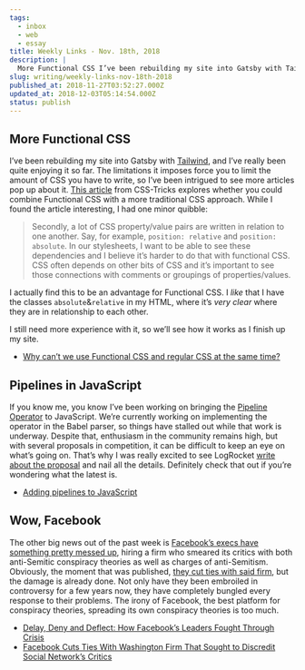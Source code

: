 ```yaml
---
tags:
  - inbox
  - web
  - essay
title: Weekly Links - Nov. 18th, 2018
description: |
  More Functional CSS I’ve been rebuilding my site into Gatsby with Tailwind, and I’ve really been quite enjoying it so far. The limitations it imposes force you to limit the amount of CSS you have to write, so I’ve been intrigued to see more articles pop up about it. This article from CSS-Tricks explores whether \[…]
slug: writing/weekly-links-nov-18th-2018
published_at: 2018-11-27T03:52:27.000Z
updated_at: 2018-12-03T05:14:54.000Z
status: publish
---
```

## More Functional CSS

I’ve been rebuilding my site into Gatsby with [Tailwind](https://tailwindcss.com), and I’ve really been quite enjoying it so far. The limitations it imposes force you to limit the amount of CSS you have to write, so I’ve been intrigued to see more articles pop up about it. [This article](https://css-tricks.com/why-cant-we-use-functional-css-and-regular-css-at-the-same-time/) from CSS-Tricks explores whether you could combine Functional CSS with a more traditional CSS approach. While I found the article interesting, I had one minor quibble:

> Secondly, a lot of CSS property/value pairs are written in relation to one another. Say, for example, `position: relative` and `position: absolute`. In our stylesheets, I want to be able to see these dependencies and I believe it’s harder to do that with functional CSS. CSS often depends on other bits of CSS and it’s important to see those connections with comments or groupings of properties/values.

I actually find this to be an advantage for Functional CSS. I *like* that I have the classes `absolute`&`relative` in my HTML, where it’s *very clear* where they are in relationship to each other.

I still need more experience with it, so we’ll see how it works as I finish up my site.

* [Why can’t we use Functional CSS and regular CSS at the same time?](https://css-tricks.com/why-cant-we-use-functional-css-and-regular-css-at-the-same-time/)

## Pipelines in JavaScript

If you know me, you know I’ve been working on bringing the [Pipeline Operator](https://github.com/tc39/proposal-pipeline-operator/) to JavaScript. We’re currently working on implementing the operator in the Babel parser, so things have stalled out while that work is underway. Despite that, enthusiasm in the community remains high, but with several proposals in competition, it can be difficult to keep an eye on what’s going on. That’s why I was really excited to see LogRocket [write about the proposal](https://blog.logrocket.com/adding-pipelines-to-javascript-f79ae7311574) and nail all the details. Definitely check that out if you’re wondering what the latest is.

* [Adding pipelines to JavaScript](https://blog.logrocket.com/adding-pipelines-to-javascript-f79ae7311574)

## Wow, Facebook

The other big news out of the past week is [Facebook’s execs have something pretty messed up](https://www.nytimes.com/2018/11/14/technology/facebook-data-russia-election-racism.html), hiring a firm who smeared its critics with both anti-Semitic conspiracy theories as well as charges of anti-Semitism. Obviously, the moment that was published, [they cut ties with said firm](https://www.nytimes.com/2018/11/15/technology/facebook-definers-soros.html), but the damage is already done. Not only have they been embroiled in controversy for a few years now, they have completely bungled every response to their problems. The irony of Facebook, the best platform for conspiracy theories, spreading its own conspiracy theories is too much.

* [Delay, Deny and Deflect: How Facebook’s Leaders Fought Through Crisis](https://www.nytimes.com/2018/11/14/technology/facebook-data-russia-election-racism.html)
* [Facebook Cuts Ties With Washington Firm That Sought to Discredit Social Network’s Critics](https://www.nytimes.com/2018/11/15/technology/facebook-definers-soros.html)
